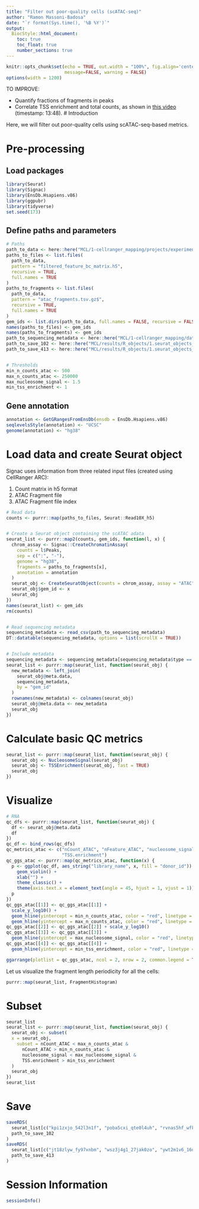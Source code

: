 ```yaml
---
title: "Filter out poor-quality cells (scATAC-seq)"
author: "Ramon Massoni-Badosa"
date: "`r format(Sys.time(), '%B %Y')`"
output: 
  BiocStyle::html_document:
    toc: true
    toc_float: true
    number_sections: true
---
```


```r
knitr::opts_chunk$set(echo = TRUE, out.width = "100%", fig.align='center', 
                      message=FALSE, warning = FALSE)
options(width = 1200)
```

TO IMPROVE:

- Quantify fractions of fragments in peaks
- Correlate TSS enrichment and total counts, as shown in [this video](https://www.youtube.com/watch?v=r39Ux0vKDgU) (timestamp: 13:48).
# Introduction

Here, we will filter out poor-quality cells using scATAC-seq-based metrics.


# Pre-processing

## Load packages

```r
library(Seurat)
library(Signac)
library(EnsDb.Hsapiens.v86)
library(ggpubr)
library(tidyverse)
set.seed(173)
```


## Define paths and parameters

```r
# Paths
path_to_data <- here::here("MCL/1-cellranger_mapping/projects/experiment_1/jobs")
paths_to_files <- list.files(
  path_to_data,
  pattern = "filtered_feature_bc_matrix.h5",
  recursive = TRUE,
  full.names = TRUE
)
paths_to_fragments <- list.files(
  path_to_data,
  pattern = "atac_fragments.tsv.gz$",
  recursive = TRUE,
  full.names = TRUE
)
gem_ids <- list.dirs(path_to_data, full.names = FALSE, recursive = FALSE)
names(paths_to_files) <- gem_ids
names(paths_to_fragments) <- gem_ids
path_to_sequencing_metadata <- here::here("MCL/1-cellranger_mapping/data/sequencing_metadata.csv")
path_to_save_102 <- here::here("MCL/results/R_objects/1.seurat_objects_atac_filtered_102.rds")
path_to_save_413 <- here::here("MCL/results/R_objects/1.seurat_objects_atac_filtered_413.rds")


# Thresholds
min_n_counts_atac <- 500
max_n_counts_atac <- 250000
max_nucleosome_signal <- 1.5
min_tss_enrichment <- 1
```


## Gene annotation

```r
annotation <- GetGRangesFromEnsDb(ensdb = EnsDb.Hsapiens.v86)
seqlevelsStyle(annotation) <- "UCSC"
genome(annotation) <- "hg38"
```


# Load data and create Seurat object

Signac uses information from three related input files (created using CellRanger ARC):

1. Count matrix in h5 format 
2. ATAC Fragment file
3. ATAC Fragment file index

```r
# Read data
counts <- purrr::map(paths_to_files, Seurat::Read10X_h5)


# Create a Seurat object containing the scATAC adata
seurat_list <- purrr::map2(counts, gem_ids, function(l, x) {
  chrom_assay <- Signac::CreateChromatinAssay(
    counts = l$Peaks,
    sep = c(":", "-"),
    genome = "hg38",
    fragments = paths_to_fragments[x],
    annotation = annotation
  )
  seurat_obj <- CreateSeuratObject(counts = chrom_assay, assay = "ATAC")
  seurat_obj$gem_id <- x
  seurat_obj
})
names(seurat_list) <- gem_ids
rm(counts)


# Read sequencing metadata
sequencing_metadata <- read_csv(path_to_sequencing_metadata)
DT::datatable(sequencing_metadata, options = list(scrollX = TRUE))


# Include metadata
sequencing_metadata <- sequencing_metadata[sequencing_metadata$type == "RNA", ]
seurat_list <- purrr::map(seurat_list, function(seurat_obj) {
  new_metadata <- left_join(
    seurat_obj@meta.data,
    sequencing_metadata,
    by = "gem_id"
  )
  rownames(new_metadata) <- colnames(seurat_obj)
  seurat_obj@meta.data <- new_metadata
  seurat_obj
})
```


# Calculate basic QC metrics

```r
seurat_list <- purrr::map(seurat_list, function(seurat_obj) {
  seurat_obj <- NucleosomeSignal(seurat_obj)
  seurat_obj <- TSSEnrichment(seurat_obj, fast = TRUE)
  seurat_obj
})
```


# Visualize

```r
# RNA
qc_dfs <- purrr::map(seurat_list, function(seurat_obj) {
  df <- seurat_obj@meta.data
  df
})
qc_df <- bind_rows(qc_dfs)
qc_metrics_atac <- c("nCount_ATAC", "nFeature_ATAC", "nucleosome_signal",
                     "TSS.enrichment")
qc_ggs_atac <- purrr::map(qc_metrics_atac, function(x) {
  p <- ggplot(qc_df, aes_string("library_name", x, fill = "donor_id")) +
    geom_violin() +
    xlab("") +
    theme_classic() +
    theme(axis.text.x = element_text(angle = 45, hjust = 1, vjust = 1))
  p
})
qc_ggs_atac[[1]] <- qc_ggs_atac[[1]] +
  scale_y_log10() +
  geom_hline(yintercept = min_n_counts_atac, color = "red", linetype = "dashed") +
  geom_hline(yintercept = max_n_counts_atac, color = "red", linetype = "dashed")
qc_ggs_atac[[2]] <- qc_ggs_atac[[2]] + scale_y_log10()
qc_ggs_atac[[3]] <- qc_ggs_atac[[3]] +
  geom_hline(yintercept = max_nucleosome_signal, color = "red", linetype = "dashed")
qc_ggs_atac[[4]] <- qc_ggs_atac[[4]] +
  geom_hline(yintercept = min_tss_enrichment, color = "red", linetype = "dashed")

ggarrange(plotlist = qc_ggs_atac, ncol = 2, nrow = 2, common.legend = TRUE)
```

Let us visualize the fragment length periodicity for all the cells:

```r
purrr::map(seurat_list, FragmentHistogram)
```



# Subset

```r
seurat_list
seurat_list <- purrr::map(seurat_list, function(seurat_obj) {
  seurat_obj <- subset(
  x = seurat_obj,
    subset = nCount_ATAC < max_n_counts_atac &
      nCount_ATAC > min_n_counts_atac &
      nucleosome_signal < max_nucleosome_signal &
      TSS.enrichment > min_tss_enrichment
  )
  seurat_obj
})
seurat_list
```


# Save

```r
saveRDS(
  seurat_list[c("kpi1zxjo_542l3n1f", "poba5cxi_qte0l4uh", "rvnas5hf_wfkqdmhy")],
  path_to_save_102
)
saveRDS(
  seurat_list[c("jt18zlyw_fy97xnbm", "wsz3j4g1_27jak0zo", "ywt2m1v6_16u4fqig")],
  path_to_save_413
)
```


# Session Information

```r
sessionInfo()
```

